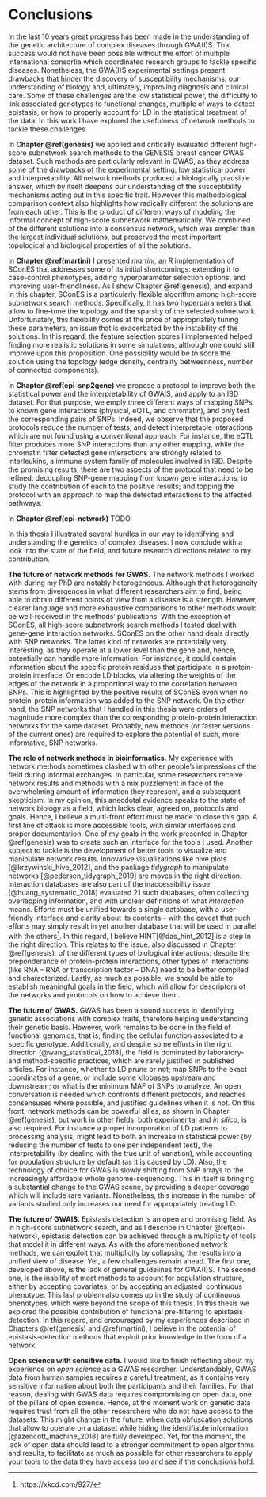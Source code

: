 # Conclusions

In the last 10 years great progress has been made in the understanding of the genetic architecture of complex diseases through GWA(I)S. That success would not have been possible without the effort of multiple international consortia which coordinated research groups to tackle specific diseases. Nonetheless, the GWA(I)S experimental settings present drawbacks that hinder the discovery of susceptibility mechanisms, our understanding of biology and, ultimately, improving diagnosis and clinical care. Some of these challenges are the low statistical power, the difficulty to link associated genotypes to functional changes, multiple of ways to detect epistasis, or how to properly account for LD in the statistical treatment of the data. In this work I have explored the usefulness of network methods to tackle these challenges.

In **Chapter \@ref(genesis)** we applied and critically evaluated different high-score subnetwork search methods to the GENESIS breast cancer GWAS dataset. Such methods are particularly relevant in GWAS, as they address some of the drawbacks of the experimental setting: low statistical power and interpretability. All network methods produced a biologically plausible answer, which by itself deepens our understanding of the susceptibility mechanisms acting out in this specific trait. However this methodological comparison context also highlights how radically different the solutions are from each other. This is the product of different ways of modeling the informal concept of high-score subnetwork mathematically. We combined of the different solutions into a consensus network, which was simpler than the largest individual solutions, but preserved the most important topological and biological properties of all the solutions.

In **Chapter \@ref(martini)** I presented *martini*, an R implementation of SConES that addresses some of its initial shortcomings: extending it to case-control phenotypes, adding hyperparameter selection options, and improving user-friendliness. As I show Chapter \@ref(genesis), and expand in this chapter, SConES is a particularly flexible algorithm among high-score subnetwork search methods. Specifically, it has two hyperparameters that allow to fine-tune the topology and the sparsity of the selected subnetwork. Unfortunately, this flexibility comes at the price of appropriately tuning these parameters, an issue that is exacerbated by the instability of the solutions. In this regard, the feature selection scores I implemented helped finding more realistic solutions in some simulations, although one could still improve upon this proposition. One possibility would be to score the solution using the topology (edge density, centrality betweenness, number of connected components).

In **Chapter \@ref(epi-snp2gene)** we propose a protocol to improve both the statistical power and the interpretability of GWAIS, and apply to an IBD dataset. For that purpose, we emply three different ways of mapping SNPs to known gene interactions (physical, eQTL, and chromatin), and only test the corresponding pairs of SNPs. Indeed, we observe that the proposed protocols reduce the number of tests, and detect interpretable interactions which are not found using a conventional approach. For instance, the eQTL filter produces more SNP interactions than any other mapping, while the chromatin filter detected gene interactions are strongly related to interleukins, a immune system family of molecules involved in IBD. Despite the promising results, there are two aspects of the protocol that need to be refined: decoupling SNP-gene mapping from known gene interactions, to study the contribution of each to the positive results; and topping the protocol with an approach to map the detected interactions to the affected pathways.

In **Chapter \@ref(epi-network)** TODO

In this thesis I illustrated several hurdles in our way to identifying and understanding the genetics of complex diseases. I now conclude with a look into the state of the field, and future research directions related to my contribution.

**The future of network methods for GWAS.** The network methods I worked with during my PhD are notably heterogeneous. Although that heterogeneity stems from divergences in what different researchers aim to find, being able to obtain different points of view from a disease is a strength. However, clearer language and more exhaustive comparisons to other methods would be well-received in the methods' publications. With the exception of SConES, all high-score subnetwork search methods I tested deal with gene-gene interaction networks. SConES on the other hand deals directly with SNP networks. The latter kind of networks are potentially very interesting, as they operate at a lower level than the gene and, hence, potentially can handle more information. For instance, it could contain information about the specific protein residues that participate in a protein-protein interface. Or encode LD blocks, via altering the weights of the edges of the network in a proportional way to the correlation between SNPs. This is highlighted by the positive results of SConES even when no protein-protein information was added to the SNP network. On the other hand, the SNP networks that I handled in this thesis were orders of magnitude more complex than the corresponding protein-protein interaction networks for the same dataset. Probably, new methods (or faster versions of the current ones) are required to explore the potential of such, more informative, SNP networks.

**The role of network methods in bioinformatics.** My experience with network methods sometimes clashed with other people's impressions of the field during informal exchanges. In particular, some researchers receive network results and methods with a mix puzzlement in face of the overwhelming amount of information they represent, and a subsequent skepticism. In my opinion, this anecdotal evidence speaks to the state of network biology as a field, which lacks clear, agreed on, protocols and goals. Hence, I believe a multi-front effort must be made to close this gap. A first line of attack is more accessible tools, with similar interfaces and proper documentation. One of my goals in the work presented in Chapter \@ref(genesis) was to create such  an interface for the tools I used. Another subject to tackle is the development of better tools to visualize and manipulate network results. Innovative visualizations like hive plots [@krzywinski_hive_2012], and the package *tidygraph* to manipulate networks [@pedersen_tidygraph_2019] are moves in the right direction. Interaction databases are also part of the inaccessibility issue: [@huang_systematic_2018] evaluated 21 such databases, often collecting overlapping information, and with unclear definitions of what *interaction* means. Efforts must be unified towards a single database, with a user-friendly interface and clarity about its contents -- with the caveat that such efforts may simply result in yet another database that will be used in parallel with the others^[https://xkcd.com/927/]. In this regard, I believe HINT[@das_hint_2012] is a step in the right direction. This relates to the issue, also discussed in Chapter \@ref(genesis), of the different types of biological interactions: despite the preponderance of protein-protein interactions, other types of  interactions (like RNA -- RNA or transcription factor -- DNA) need to be better compiled and characterized. Lastly, as much as possible, we should be able to establish meaningful goals in the field, which will allow for descriptors of the networks  and protocols on how to achieve them.

**The future of GWAS.** GWAS has been a sound success in identifying genetic associations with complex traits, therefore helping understanding their genetic basis. However, work remains to be done in the field of functional genomics, that is, finding the cellular function associated to a specific genotype. Additionally, and despite some efforts in the right direction [@wang_statistical_2018], the field is dominated by laboratory- and method-specific practices, which are rarely justified in published articles. For instance, whether to LD prune or not; map SNPs to the exact coordinates of a gene, or include some kilobases upstream and downstream; or what is the minimum MAF of SNPs to analyze. An open conversation is needed which confronts different protocols, and reaches consensuses where possible, and justified guidelines when it is not. On this front, network methods can be powerful allies, as shown in Chapter \@ref(genesis), but work in other fields, both experimental and *in silico*, is also required. For instance a proper incorporation of LD patterns to processing analysis, might lead to both an increase in statistical power (by reducing the number of tests to one per independent test), the interpretability (by dealing with the true unit of variation), while accounting for population structure by default (as it is caused by LD). Also, the technology of choice for GWAS is slowly shifting from SNP arrays to the increasingly affordable whole genome-sequencing. This in itself is bringing a substantial change to the GWAS scene, by providing a deeper coverage which will include rare variants. Nonetheless, this increase in the number of variants studied only increases our need for appropriately treating LD.

**The future of GWAIS.** Epistasis detection is an open and promising field. As in high-score subnetwork search, and as I describe in Chapter \@ref(epi-network), epistasis detection can be achieved through a multiplicity of tools that model it in different ways. As with the aforementioned network methods, we can exploit that multiplicity by collapsing the results into a unified view of disease. Yet, a few challenges remain ahead. The first one, developed above, is the lack of general guidelines for GWA(I)S. The second one, is the inability of most methods to account for population structure, either by accepting covariates, or by accepting an adjusted, continuous phenotype. This last problem also comes up in the study of continuous phenotypes, which were beyond the scope of this thesis. In this thesis we explored the possible contribution of functional pre-filtering to epistasis detection. In this regard, and encouraged by my experiences described in Chapters \@ref(genesis) and \@ref(martini), I believe in the potential of epistasis-detection methods that exploit prior knowledge in the form of a network.

**Open science with sensitive data.** I would like to finish reflecting about my experience on *open science* as a GWAS researcher. Understandably, GWAS data from human samples requires a careful treatment, as it contains very sensitive information about both the participants and their families. For that reason, dealing with GWAS data requires compromising on open data, one of the pillars of open science. Hence, at the moment work on genetic data requires trust from all the other researchers who do not have access to the datasets. This might change in the future, when data obfuscation solutions that allow to operate on a dataset while hiding the identifiable information [@azencott_machine_2018] are fully developed. Yet, for the moment, the lack of open data should lead to a stronger commitment to open algorithms and results, to facilitate as much as possible for other researchers to apply your tools to the data they have access too and see if the conclusions hold.
